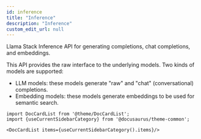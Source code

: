 ```yaml
---
id: inference
title: "Inference"
description: "Inference"
custom_edit_url: null
---
```




Llama Stack Inference API for generating completions, chat completions, and embeddings.

This API provides the raw interface to the underlying models. Two kinds of models are supported:
- LLM models: these models generate "raw" and "chat" (conversational) completions.
- Embedding models: these models generate embeddings to be used for semantic search.



```mdx-code-block
import DocCardList from '@theme/DocCardList';
import {useCurrentSidebarCategory} from '@docusaurus/theme-common';

<DocCardList items={useCurrentSidebarCategory().items}/>
```

